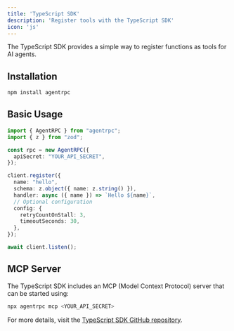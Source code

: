 ```yaml
---
title: 'TypeScript SDK'
description: 'Register tools with the TypeScript SDK'
icon: 'js'
---
```


The TypeScript SDK provides a simple way to register functions as tools for AI agents.

## Installation

```bash
npm install agentrpc
```

## Basic Usage

```typescript
import { AgentRPC } from "agentrpc";
import { z } from "zod";

const rpc = new AgentRPC({
  apiSecret: "YOUR_API_SECRET",
});

client.register({
  name: "hello",
  schema: z.object({ name: z.string() }),
  handler: async ({ name }) => `Hello ${name}`,
  // Optional configuration
  config: {
    retryCountOnStall: 3,
    timeoutSeconds: 30,
  },
});

await client.listen();
```

## MCP Server

The TypeScript SDK includes an MCP (Model Context Protocol) server that can be started using:

```bash
npx agentrpc mcp <YOUR_API_SECRET>
```

For more details, visit the [TypeScript SDK GitHub repository](https://github.com/agentrpc/agentrpc/tree/main/sdk-node). 